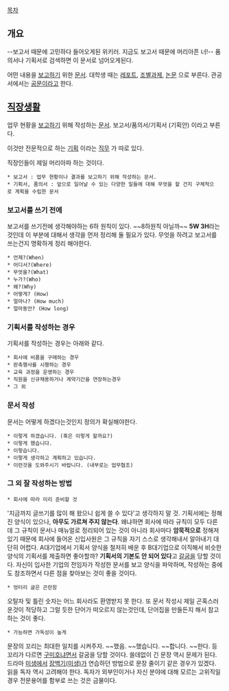 [[목차]]

== 개요 ==
--보고서 때문에 고민하다 들어오게된 위키러. 지금도 보고서 때문에 머리아픈 너!--
품의서나 기획서로 검색하면 이 문서로 넘어오게된다.

어떤 내용을 [[보고]]하기 위한 [[문서]]. 대학생 때는 [[레포트]], [[조별과제]], [[논문]] 으로 부른다. 관공서에서는 [[공문]]이라고 한다.

== [[직장생활]] ==
업무 현황을 [[보고]]하기 위해 작성하는 [[문서]]. 보고서/품의서/기획서 (기획안) 이라고 부른다.

이것만 전문적으로 하는 [[기획]] 이라는 [[직무]] 가 따로 있다.

직장인들이 제일 머리아파 하는 것이다.

 * 보고서 : 업무 현황이나 결과를 보고하기 위해 작성하는 문서.
 * 기획서, 품의서 : 앞으로 일어날 수 있는 다양한 일들에 대해 무엇을 할 건지 구체적으로 계획을 수립한 문서

=== 보고서를 쓰기 전에 ===
보고서를 쓰기전에 생각해야하는 6하 원칙이 있다. ~~8하원칙 아닐까~~
'''5W 3H'''라는 것인데 이 부분에 대해서 생각을 먼저 정리해 둘 필요가 있다.
무엇을 하려고 보고서를 쓰는건지 명확하게 정리 해야한다.
 * 언제?(When)
 * 어디서?(Where)
 * 무엇을?(What)
 * 누가?(Who)
 * 왜?(Why)
 * 어떻게? (How)
 * 얼마나? (How much)
 * 얼마동안? (How long)

=== 기획서를 작성하는 경우 ===
기획서를 작성하는 경우는 아래와 같다.
 * 회사에 비품을 구매하는 경우
 * 판촉행사를 시행하는 경우
 * 교육 과정을 운영하는 경우
 * 직원을 신규채용하거나 계약기간을 연장하는경우
 * 그 외

=== 문서 작성 ===
문서는 어떻게 하겠다는것인지 정의가 확실해야한다.
 * 이렇게 하겠습니다. (혹은 이렇게 할까요?)
 * 이렇게 했습니다.
 * 이렇습니다.
 * 이렇게 생각하고 계획하고 있습니다.
 * 이런것을 도와주시기 바랍니다. (내부로는 업무협조)

=== 그 외 잘 작성하는 방법 ===
 * 회사에 따라 미리 준비할 것
'지금까지 글쓰기를 많이 해 왔으니 쉽게 쓸 수 있다'고 생각하지 말 것. 기획서에는 정해진 양식이 있으나, '''아무도 가르쳐 주지 않는다'''. 왜냐하면 회사에 따라 규칙이 모두 다른데 그 규칙이 문서나 매뉴얼로 정리되어 있는 것이 아니라 회사마다 '''암묵적으로''' 정해져 있기 때문에 회사에 들어온 신입사원은 그 규칙을 자기 스스로 생각해내서 알아내기 대단히 어렵다. A대기업에서 기획서 양식을 철저히 배운 후 B대기업으로 이직해서 비슷한 양식의 기획서를 제출하면 좋아할까? '''기획서의 기본도 안 되어 있다'''고 [[갈굼]]을 당할 것이다.
자신이 입사한 기업의 전임자가 작성한 문서를 보고 양식을 파악하며, 작성하는 중에도 참조하면서 다른 점을 찾아보는 것이 좋을 것이다.

 * 엉터리 글은 곤란함
오탈자 및 틀린 숫자는 어느 회사라도 환영받지 못 한다. 또 문서 작성시 제일 곤혹스러운것이 적당하고 그럴 듯한 단어가 떠오르지 않는것인데, 단어집을 만들든지 해서 참고하는 것이 좋다.

 * 가능하면 가독성이 높게
문장의 꼬리는 최대한 일치를 시켜주자. ~~했음. ~~했습니다. ~~합니다. ~~한다. 등 꼬리가 다르면 [[구미호]]냐면서 갈굼을 당할 것이다.
쓸데없이 긴 문장 역시 문제가 된다. 드라마 [[미생]]에서 [[장백기(미생)]]가 연습하던 방법으로 문장 줄이기 같은 경우가 있겠다.
읽을 독자 역시 고려해야 한다. 독자가 외부인이거나 자신 분야에 대해 모르는 고위직일 경우 전문용어를 함부로 쓰는 것은 금물이다.

